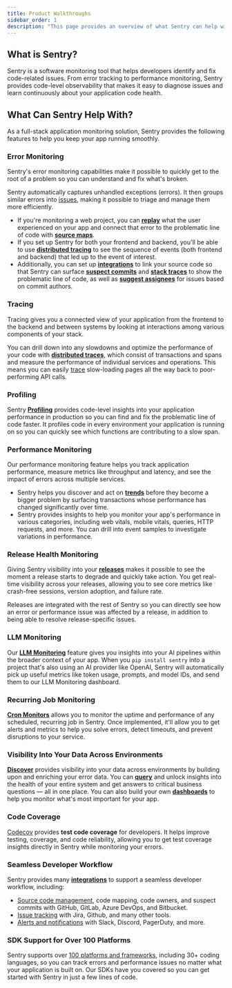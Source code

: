 ```yaml
---
title: Product Walkthroughs
sidebar_order: 1
description: "This page provides an overview of what Sentry can help with. Read our product guides to learn more about how to use Sentry's features."
---
```


## What is Sentry?

Sentry is a software monitoring tool that helps developers identify and fix code-related issues. From error tracking to performance monitoring, Sentry provides code-level observability that makes it easy to diagnose issues and learn continuously about your application code health.

## What Can Sentry Help With?

As a full-stack application monitoring solution, Sentry provides the following features to help you keep your app running smoothly.

### Error Monitoring

Sentry's error monitoring capabilities make it possible to quickly get to the root of a problem so you can understand and fix what's broken.

Sentry automatically captures unhandled exceptions (errors). It then groups similar errors into [issues](/product/issues/), making it possible to triage and manage them more efficiently.

- If you're monitoring a web project, you can [**replay**](/product/explore/session-replay/) what the user experienced on your app and connect that error to the problematic line of code with [**source maps**](/product/sentry-basics/integrate-frontend/upload-source-maps/).
- If you set up Sentry for both your frontend and backend, you'll be able to use [**distributed tracing**](/product/sentry-basics/concepts/tracing/distributed-tracing/) to see the sequence of events (both frontend and backend) that led up to the event of interest.
- Additionally, you can set up [**integrations**](/organization/integrations/source-code-mgmt/) to link your source code so that Sentry can surface [**suspect commits**](/product/issues/suspect-commits/) and [**stack traces**](/organization/integrations/source-code-mgmt/github/#stack-trace-linking) to show the problematic line of code, as well as [**suggest assignees**](/organization/integrations/source-code-mgmt/github/#suspect-commits-and-suggested-assignees) for issues based on commit authors.

### Tracing

Tracing gives you a connected view of your application from the frontend to the backend and between systems by looking at interactions among various components of your stack.

You can drill down into any slowdowns and optimize the performance of your code with [**distributed traces**](/product/sentry-basics/concepts/tracing/distributed-tracing/), which consist of transactions and spans and measure the performance of individual services and operations. This means you can easily [trace](/product/sentry-basics/concepts/tracing/trace-view/) slow-loading pages all the way back to poor-performing API calls.

### Profiling

Sentry [**Profiling**](/product/profiling/) provides code-level insights into your application performance in production so you can find and fix the problematic line of code faster. It profiles code in every environment your application is running on so you can quickly see which functions are contributing to a slow span.

### Performance Monitoring

Our performance monitoring feature helps you track application performance, measure metrics like throughput and latency, and see the impact of errors across multiple services.

- Sentry helps you discover and act on [**trends**](/product/performance/trends/) before they become a bigger problem by surfacing transactions whose performance has changed significantly over time.
- Sentry provides insights to help you monitor your app's performance in various categories, including web vitals, mobile vitals, queries, HTTP requests, and more. You can drill into event samples to investigate variations in performance.


### Release Health Monitoring

Giving Sentry visibility into your [**releases**](/product/releases/) makes it possible to see the moment a release starts to degrade and quickly take action. You get real-time visibility across your releases, allowing you to see core metrics like crash-free sessions, version adoption, and failure rate.

Releases are integrated with the rest of Sentry so you can directly see how an error or performance issue was affected by a release, in addition to being able to resolve release-specific issues.

### LLM Monitoring

Our [**LLM Monitoring**](/product/insights/llm-monitoring/) feature gives you insights into your AI pipelines within the broader context of your app. When you `pip install sentry` into a project that's also using an AI provider like OpenAI, Sentry will automatically pick up useful metrics like token usage, prompts, and model IDs, and send them to our LLM Monitoring dashboard.

### Recurring Job Monitoring

[**Cron Monitors**](/product/crons/) allows you to monitor the uptime and performance of any scheduled, recurring job in Sentry. Once implemented, it'll allow you to get alerts and metrics to help you solve errors, detect timeouts, and prevent disruptions to your service.

### Visibility Into Your Data Across Environments

[**Discover**](/product/explore/discover-queries/) provides visibility into your data across environments by building upon and enriching your error data. You can [**query**](/product/explore/discover-queries/query-builder/) and unlock insights into the health of your entire system and get answers to critical business questions — all in one place. You can also build your own [**dashboards**](/product/dashboards/) to help you monitor what's most important for your app.

### Code Coverage

[Codecov](/product/codecov/) provides **test code coverage** for developers. It helps improve testing, coverage, and code reliability, allowing you to get test coverage insights directly in Sentry while monitoring your errors.

### Seamless Developer Workflow

Sentry provides many [**integrations**](/organization/integrations/) to support a seamless developer workflow, including:

- [Source code management](/organization/integrations/source-code-mgmt/), code mapping, code owners, and suspect commits with GitHub, GitLab, Azure DevOps, and Bitbucket.
- [Issue tracking](/organization/integrations/issue-tracking/) with Jira, Github, and many other tools.
- [Alerts and notifications](/organization/integrations/notification-incidents/) with Slack, Discord, PagerDuty, and more.

### SDK Support for Over 100 Platforms

Sentry supports over [100 platforms and frameworks](/platforms/), including 30+ coding languages, so you can track errors and performance issues no matter what your application is built on. Our SDKs have you covered so you can get started with Sentry in just a few lines of code.
